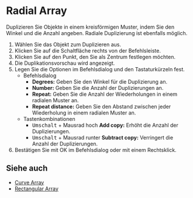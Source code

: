 
# Radial Array

<Reference shortcut="" command="Radial Array" button="Rechts von der Befehlsleiste" />

Duplizieren Sie Objekte in einem kreisförmigen Muster, indem Sie den Winkel und die Anzahl angeben. Radiale Duplizierung ist ebenfalls möglich.

1. Wählen Sie das Objekt zum Duplizieren aus.
2. Klicken Sie auf die Schaltfläche <ButtonIcon type="button-radial-array" /> rechts von der Befehlsleiste.
3. Klicken Sie auf den Punkt, den Sie als Zentrum festlegen möchten.
4. Die Duplikationsvorschau wird angezeigt.
5. Legen Sie die Optionen im Befehlsdialog und den Tastaturkürzeln fest.
   - <Kst>Befehlsdialog</Kst>
      - **Degrees:** Geben Sie den Winkel für die Duplizierung an.
      - **Number:** Geben Sie die Anzahl der Duplizierungen an.
      - **Repeat:** Geben Sie die Anzahl der Wiederholungen in einem radialen Muster an.
      - **Repeat distance:** Geben Sie den Abstand zwischen jeder Wiederholung in einem radialen Muster an.
   - <Kst>Tastenkombinationen</Kst>
      - <kbd>Umschalt</kbd> + Mausrad hoch **Add copy:** Erhöht die Anzahl der Duplizierungen.
      - <kbd>Umschalt</kbd> + Mausrad runter **Subtract copy:** Verringert die Anzahl der Duplizierungen.   
6. Bestätigen Sie mit OK im Befehlsdialog oder mit einem Rechtsklick.

## Siehe auch
- [Curve Array](./curve-array)
- [Rectangular Array](./rectangular-array)